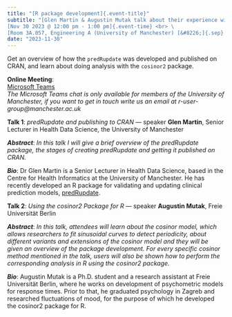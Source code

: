```yaml
---
title: "[R package development]{.event-title}"
subtitle: "[Glen Martin & Augustin Mutak talk about their experience with R package development.]{.event-summary} <br> \
[Nov 30 2023 @ 12:00 pm - 1:00 pm]{.event-time} <br> \
[Room 3A.057, Engineering A (University of Manchester) [&#8226;]{.sep} Online via Microsoft Teams]{.event-location}"
date: "2023-11-30"
---
```


<!--
date: "2023-11-30T12:00:00"
date_end: "2023-11-30T13:00:00"
event: R User Group Meeting
location: Engineering A 3A.057 &amp; Online via Microsoft Teams
publish_date: "2023-11-08T00:00:00"
-->

Get an overview of how the `predRupdate` was developed and published on CRAN,
and learn about doing analysis with the `cosinor2` package.

**Online Meeting**: \
[Microsoft Teams](https://teams.microsoft.com/l/meetup-join/19%3a7067cf1044b243a4a548d19ef38dd4ca%40thread.tacv2/1699016036662?context=%7b%22Tid%22%3a%22c152cb07-614e-4abb-818a-f035cfa91a77%22%2c%22Oid%22%3a%22a6268e3e-ebaf-4ac7-8498-8dbd4e1c426a%22%7d)  
*The Microsoft Teams chat is only available for members of the University of Manchester, if you want to get in touch write us an email at r-user-group@manchester.ac.uk*

**Talk 1**: *predRupdate and publishing to CRAN* &#8212; speaker **Glen Martin**, Senior Lecturer in Health Data Science, the University of Manchester

***Abstract***: *In this talk I will give a brief overview of the predRupdate package, the stages of creating predRupdate and getting it published on CRAN.*

***Bio***: Dr Glen Martin is a Senior Lecturer in Health Data Science, based in the Centre for Health Informatics at the University of Manchester. He has recently developed an R package for validating and updating clinical prediction models, [predRupdate](https://github.com/GlenMartin31/predRupdate).


**Talk 2**: *Using the cosinor2 Package for R* &#8212; speaker **Augustin Mutak**, Freie Universität Berlin

***Abstract***: *In this talk, attendees will learn about the cosinor model, which allows researchers to fit sinusoidal curves to detect periodicity, about different variants and extensions of the cosinor model and they will be given an overview of the package development. For every specific cosinor method mentioned in the talk, users will also be shown how to perform the corresponding analysis in R using the cosinor2 package.*

***Bio***: Augustin Mutak is a Ph.D. student and a research assistant at Freie Universität Berlin, where he works on development of psychometric models for response times. Prior to that, he graduated psychology in Zagreb and researched fluctuations of mood, for the purpose of which he developed the cosinor2 package for R.
